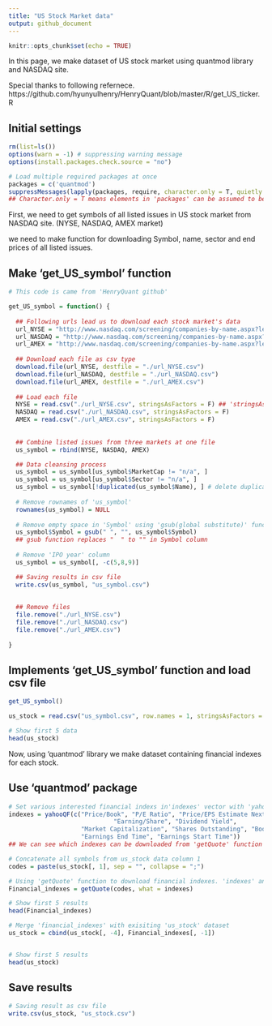 ```yaml
---
title: "US Stock Market data"
output: github_document
---
```


```r
knitr::opts_chunk$set(echo = TRUE)
```

In this page, we make dataset of US stock market using quantmod library and NASDAQ site.

Special thanks to following refernece.
https://github.com/hyunyulhenry/HenryQuant/blob/master/R/get_US_ticker.R


## Initial settings
```r
rm(list=ls())
options(warn = -1) # suppressing warning message
options(install.packages.check.source = "no")

# Load multiple required packages at once
packages = c('quantmod')
suppressMessages(lapply(packages, require, character.only = T, quietly = TRUE)) 
## Character.only = T means elements in 'packages' can be assumed to be character stirngs.
```


First, we need to get symbols of all listed issues in US stock market from NASDAQ site.
(NYSE, NASDAQ, AMEX market)

we need to make function for downloading Symbol, name, sector and end prices of all listed issues. 

## Make 'get_US_symbol' function
```r
# This code is came from 'HenryQuant github'

get_US_symbol = function() {
  
  ## Following urls lead us to download each stock market's data
  url_NYSE = "http://www.nasdaq.com/screening/companies-by-name.aspx?letter=0&exchange=nyse&render=download"
  url_NASDAQ = "http://www.nasdaq.com/screening/companies-by-name.aspx?letter=0&exchange=nasdaq&render=download"
  url_AMEX = "http://www.nasdaq.com/screening/companies-by-name.aspx?letter=0&exchange=amexe&render=download"
  
  ## Download each file as csv type
  download.file(url_NYSE, destfile = "./url_NYSE.csv")
  download.file(url_NASDAQ, destfile = "./url_NASDAQ.csv")
  download.file(url_AMEX, destfile = "./url_AMEX.csv")
  
  ## Load each file
  NYSE = read.csv("./url_NYSE.csv", stringsAsFactors = F) ## 'stringsAsFactors = F' prevents columns with strings from being converted to factors
  NASDAQ = read.csv("./url_NASDAQ.csv", stringsAsFactors = F)
  AMEX = read.csv("./url_AMEX.csv", stringsAsFactors = F)
  
  
  ## Combine listed issues from three markets at one file
  us_symbol = rbind(NYSE, NASDAQ, AMEX)

  ## Data cleansing process
  us_symbol = us_symbol[us_symbol$MarketCap != "n/a", ]
  us_symbol = us_symbol[us_symbol$Sector != "n/a", ] 
  us_symbol = us_symbol[!duplicated(us_symbol$Name), ] # delete duplicated rows with respect to 'Name' 
  
  # Remove rownames of 'us_symbol'
  rownames(us_symbol) = NULL
  
  # Remove empty space in 'Symbol' using 'gsub(global substitute)' function
  us_symbol$Symbol = gsub(" ", "", us_symbol$Symbol)
  ## gsub function replaces "  " to "" in Symbol column
  
  # Remove 'IPO year' column
  us_symbol = us_symbol[, -c(5,8,9)]

  ## Saving results in csv file
  write.csv(us_symbol, "us_symbol.csv")
  
  
  ## Remove files
  file.remove("./url_NYSE.csv")
  file.remove("./url_NASDAQ.csv")
  file.remove("./url_AMEX.csv")
  
}
```

## Implements 'get_US_symbol' function and load csv file
```r

get_US_symbol()

us_stock = read.csv("us_symbol.csv", row.names = 1, stringsAsFactors = F)

# Show first 5 data
head(us_stock)
```

Now, using 'quantmod' library we make dataset containing financial indexes for each  stock.

## Use 'quantmod' package
```r
# Set various interested financial indexs in'indexes' vector with 'yahooQF' function
indexes = yahooQF(c("Price/Book", "P/E Ratio", "Price/EPS Estimate Next Year",
                             "Earning/Share", "Dividend Yield", 
                    "Market Capitalization", "Shares Outstanding", "Book Value",
                    "Earnings End Time", "Earnings Start Time"))
## We can see which indexes can be downloaded from 'getQuote' function through run yahooQF()

# Concatenate all symbols from us_stock data column 1 
codes = paste(us_stock[, 1], sep = "", collapse = ";") 

# Using 'getQuote' function to download financial indexes. 'indexes' and 'codes' are uese as arguments. 
Financial_indexes = getQuote(codes, what = indexes)

# Show first 5 results
head(Financial_indexes)

# Merge 'financial_indexes' with exisiting 'us_stock' dataset
us_stock = cbind(us_stock[, -4], Financial_indexes[, -1])


# Show first 5 results
head(us_stock)
```

## Save results
```r
# Saving result as csv file
write.csv(us_stock, "us_stock.csv")
```



